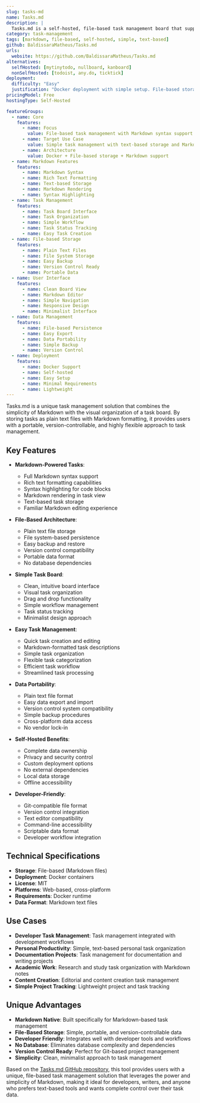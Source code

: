 ```yaml
---
slug: tasks-md
name: Tasks.md
description: |
  Tasks.md is a self-hosted, file-based task management board that supports Markdown syntax. It provides a simple yet powerful way to manage tasks using Markdown files, combining the flexibility of plain text with the visual organization of a task board interface.
category: task-management
tags: [markdown, file-based, self-hosted, simple, text-based]
github: BaldissaraMatheus/Tasks.md
urls:
  website: https://github.com/BaldissaraMatheus/Tasks.md
alternatives:
  selfHosted: [mytinytodo, nullboard, kanboard]
  nonSelfHosted: [todoist, any.do, ticktick]
deployment:
  difficulty: "Easy"
  justification: "Docker deployment with simple setup. File-based storage makes it easy to backup and manage."
pricingModel: Free
hostingType: Self-Hosted

featureGroups:
  - name: Core
    features:
      - name: Focus
        value: File-based task management with Markdown syntax support
      - name: Target Use Case
        value: Simple task management with text-based storage and Markdown formatting
      - name: Architecture
        value: Docker + File-based storage + Markdown support
  - name: Markdown Features
    features:
      - name: Markdown Syntax
      - name: Rich Text Formatting
      - name: Text-based Storage
      - name: Markdown Rendering
      - name: Syntax Highlighting
  - name: Task Management
    features:
      - name: Task Board Interface
      - name: Task Organization
      - name: Simple Workflow
      - name: Task Status Tracking
      - name: Easy Task Creation
  - name: File-based Storage
    features:
      - name: Plain Text Files
      - name: File System Storage
      - name: Easy Backup
      - name: Version Control Ready
      - name: Portable Data
  - name: User Interface
    features:
      - name: Clean Board View
      - name: Markdown Editor
      - name: Simple Navigation
      - name: Responsive Design
      - name: Minimalist Interface
  - name: Data Management
    features:
      - name: File-based Persistence
      - name: Easy Export
      - name: Data Portability
      - name: Simple Backup
      - name: Version Control
  - name: Deployment
    features:
      - name: Docker Support
      - name: Self-hosted
      - name: Easy Setup
      - name: Minimal Requirements
      - name: Lightweight
---
```


Tasks.md is a unique task management solution that combines the simplicity of Markdown with the visual organization of a task board. By storing tasks as plain text files with Markdown formatting, it provides users with a portable, version-controllable, and highly flexible approach to task management.

## Key Features

- **Markdown-Powered Tasks**:

  - Full Markdown syntax support
  - Rich text formatting capabilities
  - Syntax highlighting for code blocks
  - Markdown rendering in task view
  - Text-based task storage
  - Familiar Markdown editing experience

- **File-Based Architecture**:

  - Plain text file storage
  - File system-based persistence
  - Easy backup and restore
  - Version control compatibility
  - Portable data format
  - No database dependencies

- **Simple Task Board**:

  - Clean, intuitive board interface
  - Visual task organization
  - Drag and drop functionality
  - Simple workflow management
  - Task status tracking
  - Minimalist design approach

- **Easy Task Management**:

  - Quick task creation and editing
  - Markdown-formatted task descriptions
  - Simple task organization
  - Flexible task categorization
  - Efficient task workflow
  - Streamlined task processing

- **Data Portability**:

  - Plain text file format
  - Easy data export and import
  - Version control system compatibility
  - Simple backup procedures
  - Cross-platform data access
  - No vendor lock-in

- **Self-Hosted Benefits**:

  - Complete data ownership
  - Privacy and security control
  - Custom deployment options
  - No external dependencies
  - Local data storage
  - Offline accessibility

- **Developer-Friendly**:
  - Git-compatible file format
  - Version control integration
  - Text editor compatibility
  - Command-line accessibility
  - Scriptable data format
  - Developer workflow integration

## Technical Specifications

- **Storage**: File-based (Markdown files)
- **Deployment**: Docker containers
- **License**: MIT
- **Platforms**: Web-based, cross-platform
- **Requirements**: Docker runtime
- **Data Format**: Markdown text files

## Use Cases

- **Developer Task Management**: Task management integrated with development workflows
- **Personal Productivity**: Simple, text-based personal task organization
- **Documentation Projects**: Task management for documentation and writing projects
- **Academic Work**: Research and study task organization with Markdown notes
- **Content Creation**: Editorial and content creation task management
- **Simple Project Tracking**: Lightweight project and task tracking

## Unique Advantages

- **Markdown Native**: Built specifically for Markdown-based task management
- **File-Based Storage**: Simple, portable, and version-controllable data
- **Developer Friendly**: Integrates well with developer tools and workflows
- **No Database**: Eliminates database complexity and dependencies
- **Version Control Ready**: Perfect for Git-based project management
- **Simplicity**: Clean, minimalist approach to task management

Based on the [Tasks.md GitHub repository](https://github.com/BaldissaraMatheus/Tasks.md), this tool provides users with a unique, file-based task management solution that leverages the power and simplicity of Markdown, making it ideal for developers, writers, and anyone who prefers text-based tools and wants complete control over their task data.
